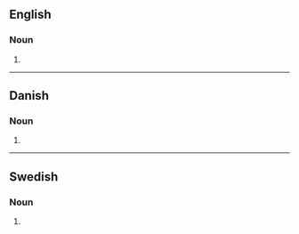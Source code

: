 {{also|Smaragds}}

==English==

===Noun===
{{head|en|noun plural form}}

# {{plural of|smaragd|lang=en}}

----

==Danish==

===Noun===
{{head|da|noun form|g=c}}

# {{genitive singular indefinite of|smaragd|lang=da}}

----

==Swedish==

===Noun===
{{head|sv|noun form|g=c}}

# {{genitive singular indefinite of|smaragd|lang=sv}}
